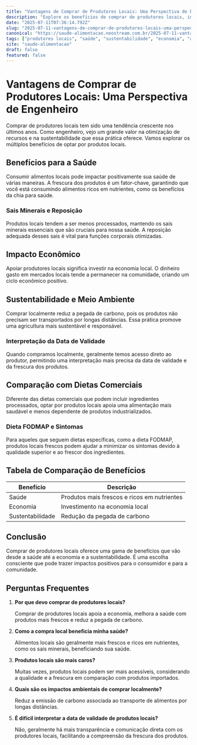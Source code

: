 ```yaml
---
title: "Vantagens de Comprar de Produtores Locais: Uma Perspectiva de Engenheiro"
description: "Explore os benefícios de comprar de produtores locais, incluindo saúde, sustentabilidade e economia, com insights exclusivos de um engenheiro."
date: "2025-07-11T07:36:14.792Z"
slug: "2025-07-11-vantagens-de-comprar-de-produtores-locais-uma-perspectiva-de-engenheiro"
canonical: "https://saude-alimentacao.neostream.com.br/2025-07-11-vantagens-de-comprar-de-produtores-locais-uma-perspectiva-de-engenheiro"
tags: ["produtores locais", "saúde", "sustentabilidade", "economia", "alimentação"]
site: "saude-alimentacao"
draft: false
featured: false
---
```


# Vantagens de Comprar de Produtores Locais: Uma Perspectiva de Engenheiro

Comprar de produtores locais tem sido uma tendência crescente nos últimos anos. Como engenheiro, vejo um grande valor na otimização de recursos e na sustentabilidade que essa prática oferece. Vamos explorar os múltiplos benefícios de optar por produtos locais.

## Benefícios para a Saúde

Consumir alimentos locais pode impactar positivamente sua saúde de várias maneiras. A frescura dos produtos é um fator-chave, garantindo que você está consumindo alimentos ricos em nutrientes, como os benefícios da chia para saúde.

### Sais Minerais e Reposição

Produtos locais tendem a ser menos processados, mantendo os sais minerais essenciais que são cruciais para nossa saúde. A reposição adequada desses sais é vital para funções corporais otimizadas.

## Impacto Econômico

Apoiar produtores locais significa investir na economia local. O dinheiro gasto em mercados locais tende a permanecer na comunidade, criando um ciclo econômico positivo.

## Sustentabilidade e Meio Ambiente

Comprar localmente reduz a pegada de carbono, pois os produtos não precisam ser transportados por longas distâncias. Essa prática promove uma agricultura mais sustentável e responsável.

### Interpretação da Data de Validade

Quando compramos localmente, geralmente temos acesso direto ao produtor, permitindo uma interpretação mais precisa da data de validade e da frescura dos produtos.

## Comparação com Dietas Comerciais

Diferente das dietas comerciais que podem incluir ingredientes processados, optar por produtos locais apoia uma alimentação mais saudável e menos dependente de produtos industrializados.

### Dieta FODMAP e Sintomas

Para aqueles que seguem dietas específicas, como a dieta FODMAP, produtos locais frescos podem ajudar a minimizar os sintomas devido à qualidade superior e ao frescor dos ingredientes.

## Tabela de Comparação de Benefícios

| Benefício | Descrição |
|-----------|-----------|
| Saúde     | Produtos mais frescos e ricos em nutrientes |
| Economia  | Investimento na economia local |
| Sustentabilidade | Redução da pegada de carbono |

## Conclusão

Comprar de produtores locais oferece uma gama de benefícios que vão desde a saúde até a economia e a sustentabilidade. É uma escolha consciente que pode trazer impactos positivos para o consumidor e para a comunidade.

## Perguntas Frequentes

1. **Por que devo comprar de produtores locais?**

   Comprar de produtores locais apoia a economia, melhora a saúde com produtos mais frescos e reduz a pegada de carbono.

2. **Como a compra local beneficia minha saúde?**

   Alimentos locais são geralmente mais frescos e ricos em nutrientes, como os sais minerais, beneficiando sua saúde.

3. **Produtos locais são mais caros?**

   Muitas vezes, produtos locais podem ser mais acessíveis, considerando a qualidade e a frescura em comparação com produtos importados.

4. **Quais são os impactos ambientais de comprar localmente?**

   Reduz a emissão de carbono associada ao transporte de alimentos por longas distâncias.

5. **É difícil interpretar a data de validade de produtos locais?**

   Não, geralmente há mais transparência e comunicação direta com os produtores locais, facilitando a compreensão da frescura dos produtos.